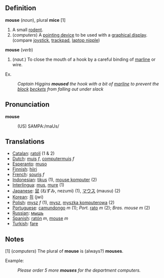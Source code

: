 == Definition ==

<b>mouse</b> (<i>noun</i>), plural <b>mice</b> [1]
# A small [[rodent]].
# (<i>computers</i>) A [[pointing device]] to be used with a [[graphical display]]. (compare [[joystick]], [[trackpad]], [[laptop nipple]])

<b>mouse</b> (<i>verb</i>)
# (<i>naut.</i>) To close the mouth of a hook by a careful binding of [[marline]] or wire.

Ex.
:<i>Captain Higgins <b>moused</b> the hook with a bit of [[marline]] to prevent the [[block]] [[becket | beckets]] from falling out under slack</i>

== Pronunciation ==

<b>mouse</b>
:(US) SAMPA:/maUs/

== Translations ==

* [[Catalan]]: [[ratolí]] (1 & 2)
* [[Dutch]]: [[muis]] ''f'', [[computermuis]] ''f''
* [[Esperanto]]: [[muso]]
* [[Finnish]]: [[hiiri]]
* [[French]]: [[souris]] ''f''
* [[Indonesian]]: [[tikus]] (1), [[mouse komputer]] (2)
* [[Interlingua]]: [[mus]], [[mure]] (1)
* [[Japanese]]: [[鼠]] (ねずみ, nezumi) (1), [[マウス]] (mausu) (2)
* [[Korean]]: [[쥐]] (jwi)
* [[Polish]]: [[mysz]] ''f'' (1), [[mysz]], [[myszka komputerowa]] (2)
* [[Portuguese]]: [[camundongo]] ''m'' (1); ''Port.'' [[rato]] ''m'' (2); ''Bras.'' ''mouse'' ''m'' (2)
* [[Russian]]: [[мышь]]
* [[Spanish]]: [[ratón]] ''m'', [[mouse]] ''m''
* [[Turkish]]: [[fare]]

== Notes ==

[1] (<i>computers</i>) The plural of <b>mouse</b> is (always?) <b>mouses</b>.

Example:
:<i>Please order 5 more <b>mouses</b> for the department computers.</i>